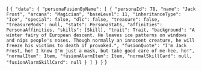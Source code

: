
<CodeBlock language="jsx" title="RESPONSE" showLineNumbers>{
`{
  "data": {
    "personaFusionByName": [
      {
        "personaId": 78,
        "name": "Jack Frost",
        "arcana": "Magician",
        "baseLevel": 11,
        "inheritanceType": "Ice",
        "special": false,
        "dlc": false,
        "treasure": false,
        "treasureMods": null,
        "stats": PersonaStats,
        "affinities": PersonaAffinities,
        "skills": [Skill],
        "trait": Trait,
        "background": "A winter fairy of European descent. He leaves ice patterns on windows and nips people's noses. Though normally an innocent creature, he will freeze his victims to death if provoked.",
        "fusionQuote": "I'm Jack Frost, ho! I know I'm just a mask, but take good care of me-hee, ho!",
        "normalItem": Item,
        "fusionAlarmItem": Item,
        "normalSkillCard": null,
        "fusionAlarmSkillCard": null
      }
    ]
  }
}`
}</CodeBlock>